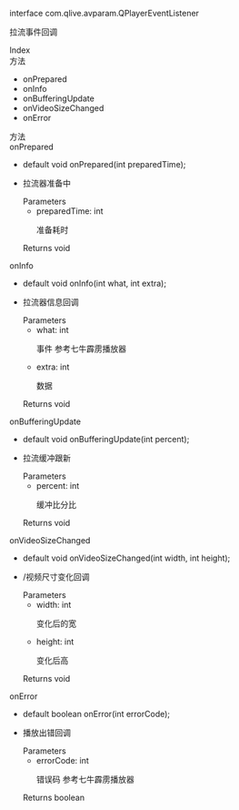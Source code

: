 <link rel="stylesheet" type="text/css" href="https://docs.qnsdk.com/styles/doc-v4-api.css" />
<div class="rtc-doc rtc-doc-page" id="rtc-doc">
<section class="rtc-doc-panel rtc-doc-describe rtc-doc-note">
                <p>interface com.qlive.avparam.QPlayerEventListener</p>
                <p>拉流事件回调</p>
</section>
            <div class="rtc-doc-page-wrap">Index</div>
<section class="rtc-doc-panel">
        <div class="rtc-doc-page-title">方法</div>
        <ul class="rtc-doc-catalogue">
                <li><a onClick='document.location.replace(`${document.location.protocol}//${document.location.host}${document.location.pathname}${document.location.search}#onPrepared`)'>onPrepared</a></li>
                <li><a onClick='document.location.replace(`${document.location.protocol}//${document.location.host}${document.location.pathname}${document.location.search}#onInfo`)'>onInfo</a></li>
                <li><a onClick='document.location.replace(`${document.location.protocol}//${document.location.host}${document.location.pathname}${document.location.search}#onBufferingUpdate`)'>onBufferingUpdate</a></li>
                <li><a onClick='document.location.replace(`${document.location.protocol}//${document.location.host}${document.location.pathname}${document.location.search}#onVideoSizeChanged`)'>onVideoSizeChanged</a></li>
                <li><a onClick='document.location.replace(`${document.location.protocol}//${document.location.host}${document.location.pathname}${document.location.search}#onError`)'>onError</a></li>
        </ul>
</section>
<div class="rtc-doc-page-wrap">方法</div>
<section class="rtc-doc-panel">
<div class="rtc-doc-page-title rtc-doc-antor" id="onPrepared">onPrepared</div>
<ul class="rtc-doc-page-container">
        <li class="rtc-doc-sign-signature">
default void onPrepared(int preparedTime);</li>
    </li>
<li class="rtc-doc-page-description">
    <div class="rtc-doc-desc-wrap">
        <p>拉流器准备中</p>
    </div>
<div class="rtc-doc-parameters-title">Parameters</div>
<ul class="rtc-doc-parameters">
    <li>
        <div>
            preparedTime: int
        </div>
                <p>准备耗时</p>
    </li>
</ul>
    <div class="rtc-doc-returns-title">Returns <span>void</span></div>
</li>
</ul>
</section>
<section class="rtc-doc-panel">
<div class="rtc-doc-page-title rtc-doc-antor" id="onInfo">onInfo</div>
<ul class="rtc-doc-page-container">
        <li class="rtc-doc-sign-signature">
default void onInfo(int what, int extra);</li>
    </li>
<li class="rtc-doc-page-description">
    <div class="rtc-doc-desc-wrap">
        <p>拉流器信息回调</p>
    </div>
<div class="rtc-doc-parameters-title">Parameters</div>
<ul class="rtc-doc-parameters">
    <li>
        <div>
            what: int
        </div>
                <p>事件 参考七牛霹雳播放器</p>
    </li>
    <li>
        <div>
            extra: int
        </div>
                <p>数据</p>
    </li>
</ul>
    <div class="rtc-doc-returns-title">Returns <span>void</span></div>
</li>
</ul>
</section>
<section class="rtc-doc-panel">
<div class="rtc-doc-page-title rtc-doc-antor" id="onBufferingUpdate">onBufferingUpdate</div>
<ul class="rtc-doc-page-container">
        <li class="rtc-doc-sign-signature">
default void onBufferingUpdate(int percent);</li>
    </li>
<li class="rtc-doc-page-description">
    <div class="rtc-doc-desc-wrap">
        <p>拉流缓冲跟新</p>
    </div>
<div class="rtc-doc-parameters-title">Parameters</div>
<ul class="rtc-doc-parameters">
    <li>
        <div>
            percent: int
        </div>
                <p>缓冲比分比</p>
    </li>
</ul>
    <div class="rtc-doc-returns-title">Returns <span>void</span></div>
</li>
</ul>
</section>
<section class="rtc-doc-panel">
<div class="rtc-doc-page-title rtc-doc-antor" id="onVideoSizeChanged">onVideoSizeChanged</div>
<ul class="rtc-doc-page-container">
        <li class="rtc-doc-sign-signature">
default void onVideoSizeChanged(int width, int height);</li>
    </li>
<li class="rtc-doc-page-description">
    <div class="rtc-doc-desc-wrap">
        <p>/视频尺寸变化回调</p>
    </div>
<div class="rtc-doc-parameters-title">Parameters</div>
<ul class="rtc-doc-parameters">
    <li>
        <div>
            width: int
        </div>
                <p>变化后的宽</p>
    </li>
    <li>
        <div>
            height: int
        </div>
                <p>变化后高</p>
    </li>
</ul>
    <div class="rtc-doc-returns-title">Returns <span>void</span></div>
</li>
</ul>
</section>
<section class="rtc-doc-panel">
<div class="rtc-doc-page-title rtc-doc-antor" id="onError">onError</div>
<ul class="rtc-doc-page-container">
        <li class="rtc-doc-sign-signature">
default boolean onError(int errorCode);</li>
    </li>
<li class="rtc-doc-page-description">
    <div class="rtc-doc-desc-wrap">
        <p>播放出错回调</p>
    </div>
<div class="rtc-doc-parameters-title">Parameters</div>
<ul class="rtc-doc-parameters">
    <li>
        <div>
            errorCode: int
        </div>
                <p>错误码 参考七牛霹雳播放器</p>
    </li>
</ul>
    <div class="rtc-doc-returns-title">Returns <span>boolean</span></div>
</li>
</ul>
</section>
</div>



